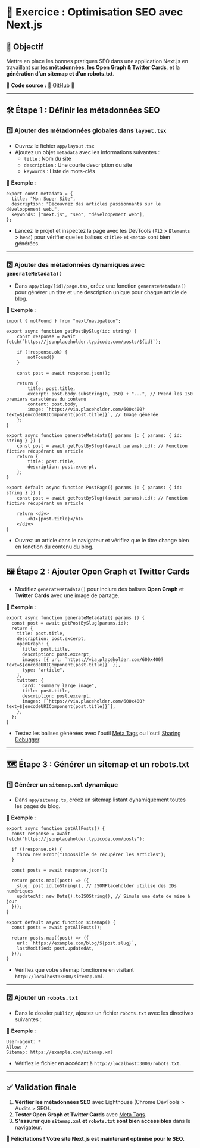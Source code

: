 # 📌 **Exercice : Optimisation SEO avec Next.js**  

## **🎯 Objectif**  
Mettre en place les bonnes pratiques SEO dans une application Next.js en travaillant sur les **métadonnées**, **les Open Graph & Twitter Cards**, et la **génération d’un sitemap et d’un robots.txt**.  

🔗 **Code source :** [📂 GitHub](https://github.com/micmc422/my-next-app.git) 🚀

---

## **🛠 Étape 1 : Définir les métadonnées SEO**  

### **1️⃣ Ajouter des métadonnées globales dans `layout.tsx`**  
- Ouvrez le fichier `app/layout.tsx`  
- Ajoutez un objet `metadata` avec les informations suivantes :  
  - `title` : Nom du site  
  - `description` : Une courte description du site  
  - `keywords` : Liste de mots-clés  

📌 **Exemple :**  
```tsx filename="app/layout.tsx" copy
export const metadata = {
  title: "Mon Super Site",
  description: "Découvrez des articles passionnants sur le développement web.",
  keywords: ["next.js", "seo", "développement web"],
};
```
- Lancez le projet et inspectez la page avec les DevTools (`F12` > `Elements` > `head`) pour vérifier que les balises `<title>` et `<meta>` sont bien générées.  

---

### **2️⃣ Ajouter des métadonnées dynamiques avec `generateMetadata()`**  
- Dans `app/blog/[id]/page.tsx`, créez une fonction `generateMetadata()` pour générer un titre et une description unique pour chaque article de blog.  

📌 **Exemple :**  
```tsx filename="app/blog/[id]/page.tsx" copy
import { notFound } from "next/navigation";

export async function getPostBySlug(id: string) {
    const response = await fetch(`https://jsonplaceholder.typicode.com/posts/${id}`);

    if (!response.ok) {
        notFound()
    }

    const post = await response.json();

    return {
        title: post.title,
        excerpt: post.body.substring(0, 150) + "...", // Prend les 150 premiers caractères du contenu
        content: post.body,
        image: `https://via.placeholder.com/600x400?text=${encodeURIComponent(post.title)}`, // Image générée
    };
}

export async function generateMetadata({ params }: { params: { id: string } }) {
    const post = await getPostBySlug((await params).id); // Fonction fictive récupérant un article
    return {
        title: post.title,
        description: post.excerpt,
    };
}

export default async function PostPage({ params }: { params: { id: string } }) {
    const post = await getPostBySlug((await params).id); // Fonction fictive récupérant un article

    return <div>
        <h1>{post.title}</h1>
    </div>
}
```
- Ouvrez un article dans le navigateur et vérifiez que le titre change bien en fonction du contenu du blog.

---

## **🖼 Étape 2 : Ajouter Open Graph et Twitter Cards**  

- Modifiez `generateMetadata()` pour inclure des balises **Open Graph** et **Twitter Cards** avec une image de partage.

📌 **Exemple :**  
```tsx filename="app/blog/[id]/page.tsx" copy
export async function generateMetadata({ params }) {
  const post = await getPostBySlug(params.id);
  return {
    title: post.title,
    description: post.excerpt,
    openGraph: {
      title: post.title,
      description: post.excerpt,
      images: [{ url: `https://via.placeholder.com/600x400?text=${encodeURIComponent(post.title)}` }],
      type: "article",
    },
    twitter: {
      card: "summary_large_image",
      title: post.title,
      description: post.excerpt,
      images: [`https://via.placeholder.com/600x400?text=${encodeURIComponent(post.title)}`],
    },
  };
}
```
- Testez les balises générées avec l'outil [Meta Tags](https://metatags.io/) ou l'outil [Sharing Debugger](https://developers.facebook.com/tools/debug/).

---

## **🗺 Étape 3 : Générer un sitemap et un robots.txt**  

### **1️⃣ Générer un `sitemap.xml` dynamique**  
- Dans `app/sitemap.ts`, créez un sitemap listant dynamiquement toutes les pages du blog.  

📌 **Exemple :**  
```tsx filename="app/sitemap.ts" copy
export async function getAllPosts() {
  const response = await fetch("https://jsonplaceholder.typicode.com/posts");

  if (!response.ok) {
    throw new Error("Impossible de récupérer les articles");
  }

  const posts = await response.json();

  return posts.map((post) => ({
    slug: post.id.toString(), // JSONPlaceholder utilise des IDs numériques
    updatedAt: new Date().toISOString(), // Simule une date de mise à jour
  }));
}

export default async function sitemap() {
  const posts = await getAllPosts();

  return posts.map((post) => ({
    url: `https://example.com/blog/${post.slug}`,
    lastModified: post.updatedAt,
  }));
}
```
- Vérifiez que votre sitemap fonctionne en visitant `http://localhost:3000/sitemap.xml`.

---

### **2️⃣ Ajouter un `robots.txt`**  
- Dans le dossier `public/`, ajoutez un fichier `robots.txt` avec les directives suivantes :  

📌 **Exemple :**  
```
User-agent: *
Allow: /
Sitemap: https://example.com/sitemap.xml
```
- Vérifiez le fichier en accédant à `http://localhost:3000/robots.txt`.

---

## **✅ Validation finale**  
1. **Vérifier les métadonnées SEO** avec Lighthouse (Chrome DevTools > Audits > SEO).  
2. **Tester Open Graph et Twitter Cards** avec [Meta Tags](https://metatags.io/).  
3. **S'assurer que `sitemap.xml` et `robots.txt` sont bien accessibles** dans le navigateur.  

🚀 **Félicitations ! Votre site Next.js est maintenant optimisé pour le SEO.**
